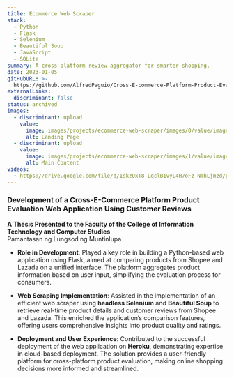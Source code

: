 ```yaml
---
title: Ecommerce Web Scraper
stack:
  - Python
  - Flask
  - Selenium
  - Beautiful Soup
  - JavaScript
  - SQLite
summary: A cross-platform review aggregator for smarter shopping.
date: 2023-01-05
gitHubURL: >-
  https://github.com/AlfredPaguio/Cross-E-commerce-Platform-Product-Evaluation-Web-Application-Capstone
externalLinks:
  discriminant: false
status: archived
images:
  - discriminant: upload
    value:
      image: images/projects/ecommerce-web-scraper/images/0/value/image.png
      alt: Landing Page
  - discriminant: upload
    value:
      image: images/projects/ecommerce-web-scraper/images/1/value/image.png
      alt: Main Content
videos:
  - https://drive.google.com/file/d/1skzOxT8-LqclB1vyL4H7oFz-NThLjmzd/preview
---
```

### Development of a Cross-E-Commerce Platform Product Evaluation Web Application Using Customer Reviews

**A Thesis Presented to the Faculty of the College of Information Technology and Computer Studies**\
Pamantasan ng Lungsod ng Muntinlupa

* **Role in Development**: Played a key role in building a Python-based web application using Flask, aimed at comparing products from Shopee and Lazada on a unified interface. The platform aggregates product information based on user input, simplifying the evaluation process for consumers.

* **Web Scraping Implementation**: Assisted in the implementation of an efficient web scraper using **headless Selenium** and **Beautiful Soup** to retrieve real-time product details and customer reviews from Shopee and Lazada. This enriched the application’s comparison features, offering users comprehensive insights into product quality and ratings.

* **Deployment and User Experience**: Contributed to the successful deployment of the web application on **Heroku**, demonstrating expertise in cloud-based deployment. The solution provides a user-friendly platform for cross-platform product evaluation, making online shopping decisions more informed and streamlined.

